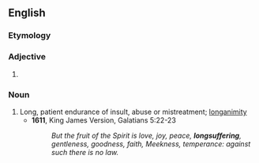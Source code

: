 {{also|long-suffering}}

==English==

===Etymology===
{{compound|en|long|suffering}}

===Adjective===
{{en-adj}}

# {{alternative form of|en|long-suffering}}

===Noun===
{{en-noun|-}}

# Long, patient endurance of insult, abuse or mistreatment; [[longanimity]]
#* '''1611''', King James Version, Galatians 5:22-23
#*: ''But the fruit of the Spirit is love, joy, peace, '''longsuffering''', gentleness, goodness, faith, Meekness, temperance: against such there is no law.''